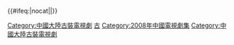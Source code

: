 {{Navbox
|bodyclass=hlist

|name = 2008年中國大陸古裝/民初電視劇
|title = [[中国古代题材电视剧列表|2008年中國大陸古裝／民初電視劇]]
|state = collapsed
|group1 = 春秋戰國
|list1 = 
*[[大秦帝国之裂变]]
*[[铁血长平]]
|group2 = 漢
|list2 = 
*[[母儀天下]]
*[[东方朔 (电视剧)|东方朔]]
|group3 = 南北朝 
|list3 =
*[[少林寺傳奇]]
|group4 = 隋唐
|list4 = 
*[[隋炀帝 (电视剧)|隋煬帝]]
*[[神探狄仁杰]]3
*[[日月凌空]]
|group5 = 明
|list5 = 
*[[少林僧兵]]
*[[前清秘史]]
*[[十大奇冤]]
*[[大明奇才]](05年制作)
*[[长河东流]](03年制作)
|group6= 清
|list6 = 
*[[中國往事]]
*[[最後的王爺]]
*[[上書房 (電視劇)|上书房]]
*[[鹿鼎記 (2008年電視劇)|鹿鼎記]]
*[[台灣1895]]
|group7 =清末民初
|list7=  
*[[闯关东 (电视剧)|闯关东]]
*[[夢幻天堂]]
*[[仁者黃飛鴻]]
*[[胭脂雪]]
*[[芸娘]]
*[[女人花]]
*[[船娘雯蔚]]
*[[凤穿牡丹]]
*[[上海王]]
*[[美丽无声]]
*[[纸醉金迷]]
*[[牌坊下的女人]]
*[[爱无悔]]
*[[女人何苦为难女人]]
|group8 = 武俠
|list8 = 
*[[大唐游俠傳 (電視劇)|大唐游俠傳]]
*[[女神捕 (数字电影)|女神捕(央視版)]]
*[[射鵰英雄傳 (2008年电视剧)|射鵰英雄傳]]
|group9 = 神話
|list9 = 
*[[八仙全傳]]
|group10 = 架空
|list10 = 
*[[龍遊天下]]
|below = [[Template:2007年中國大陸古裝/民初電視劇|2007年]] ← '''2008年''' → [[Template:2009年中國大陸古裝/民初電視劇|2009年]]
}}<includeonly>{{#ifeq:{{{1}}}|nocat||[[Category:中國大陸古裝電視劇]]}}</includeonly>
<noinclude>[[Category:中国电视剧模板|古]]
[[Category:2008年中國電視劇集]]
[[Category:中國大陸古裝電視劇]]</noinclude>